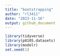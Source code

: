 ```yaml
---
title: "bootstrapping"
author: "rl3411"
date: "2023-11-16"
output: github_document
---
```

```r
library(tidyverse)
library(p8105.datasets)
library(modelr)
set.seed(1)
```

